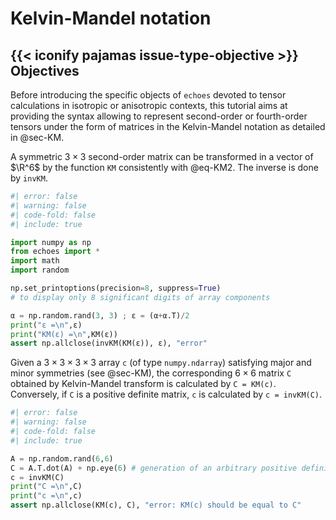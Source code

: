 # Kelvin-Mandel notation {#sec-kelvin_mandel}

::: {.callout-important icon=false} 

## {{< iconify pajamas issue-type-objective >}} Objectives

Before introducing the specific objects of `echoes` devoted to tensor calculations in isotropic or anisotropic contexts, this tutorial aims at providing the syntax allowing to represent second-order or fourth-order tensors under the form of matrices in the Kelvin-Mandel notation as detailed in @sec-KM.

:::

A symmetric $3×3$ second-order matrix can be transformed in a vector of $\R^6$ by the function `KM` consistently with @eq-KM2. The inverse is done by `invKM`.

```python
#| error: false
#| warning: false
#| code-fold: false
#| include: true

import numpy as np
from echoes import *
import math
import random

np.set_printoptions(precision=8, suppress=True)
# to display only 8 significant digits of array components

α = np.random.rand(3, 3) ; ε = (α+α.T)/2
print("ε =\n",ε)
print("KM(ε) =\n",KM(ε))
assert np.allclose(invKM(KM(ε)), ε), "error"
```

Given a $3×3×3×3$ array `c` (of type `numpy.ndarray`) satisfying major and minor symmetries (see @sec-KM),  the corresponding $6×6$ matrix `C` obtained by Kelvin-Mandel transform is calculated by `C = KM(c)`. Conversely, if `C` is a positive definite matrix, `c` is calculated by `c = invKM(C)`.

```python
#| error: false
#| warning: false
#| code-fold: false
#| include: true

A = np.random.rand(6,6)
C = A.T.dot(A) + np.eye(6) # generation of an arbitrary positive definite matrix
c = invKM(C)
print("C =\n",C)
print("c =\n",c)
assert np.allclose(KM(c), C), "error: KM(c) should be equal to C"
```

$\,$